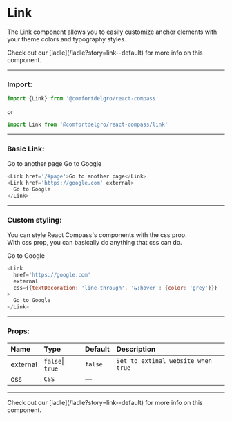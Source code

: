 
# Link

The Link component allows you to easily customize anchor elements with your theme colors and typography styles.

<Callout>
  Check out our [ladle](/ladle?story=link--default) for more info on this
  component.
</Callout>

---

### Import:

```js
import {Link} from '@comfortdelgro/react-compass'
```

or

```js
import Link from '@comfortdelgro/react-compass/link'
```

---

### Basic Link:

<section className={styles.avatarShowcaseContainer}>
  <Link href='/#page'>Go to another page</Link>
  <Link href='https://google.com' external>
    Go to Google
  </Link>
</section>

```js
<Link href='/#page'>Go to another page</Link>
<Link href='https://google.com' external>
  Go to Google
</Link>
```

---

### Custom styling:

You can style React Compass's components with the css prop. <br/>
With css prop, you can basically do anything that css can do.

<section className={styles.avatarShowcaseContainer}>
  <Link
    href='https://google.com'
    external
    css={{textDecoration: 'line-through', '&:hover': {color: 'grey'}}}
  >
    Go to Google
  </Link>
</section>

```js
<Link
  href='https://google.com'
  external
  css={{textDecoration: 'line-through', '&:hover': {color: 'grey'}}}
>
  Go to Google
</Link>
```

---

### Props:

| Name     | Type             | Default | Description                        |
| :------- | :--------------- | :------ | :--------------------------------- |
| external | `false`\| `true` | `false` | `Set to extinal website when true` |
| css      | `CSS`            | —       |                                    |

---

<Callout>
  Check out our [ladle](/ladle?story=link--default) for more info on this
  component.
</Callout>
